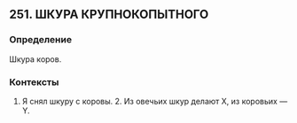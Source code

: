 ## 251. ШКУРА КРУПНОКОПЫТНОГО
### Определение
Шкура коров.

### Контексты
1. Я снял шкуру с коровы. 2. Из овечьих шкур делают X, из коровьих — Y.

